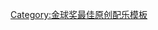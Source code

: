 <noinclude>{{noteTA
|G1=Movie
}}</noinclude>
{{Navbox 
| name       = 金球奖最佳原创配乐奖
| title      = [[金球奖最佳原创配乐奖]]
| state      = {{{state|autocollapse}}}
| basestyle  = background: #CFB53B
| groupstyle = background: #F0DC82
| bodyclass  = hlist

| group1 = 1947至1975年
| list1 = 
* 《{{tsl|en|Life with Father (film)|伴父生涯}}》——[[马克思·斯坦纳]]（1947）
* 《{{tsl|en|The Red Shoes (1948 film)|红菱艳}}》——{{tsl|en|Brian Easdale|布莱恩·伊斯德尔}}（1948）
* 《{{tsl|en|The Inspector General (1949 film)|钦差大臣 (1949年电影)|钦差大臣}}》—— {{tsl|en|Johnny Green|约翰尼·格林 (作曲家)|约翰尼·格林}}（1949）
* 《[[日落大道 (電影)|日落大道]]》——[[弗朗茨·沃克斯曼]]（1950）
* 《{{tsl|en|September Affair|秋恋}}》——{{tsl|en|Victor Young|维克多·杨}}（1951）
* 《[[日正当中 (电影)|正午]]》——[[迪米特里·迪奥姆金]]（1952）
* 《{{tsl|en|On the Beach (1959 film)|海滨 (1959年电影)|海滨}}》——{{tsl|en|Ernest Gold (composer)|欧内斯特·古尔德}}（1959）
* 《{{tsl|en|The Alamo (1960 film)|锦绣山河烈士血}}》——[[迪米特里·迪奥姆金]]（1960）
* 《{{tsl|en|The Guns of Navarone (film)|纳瓦隆大炮}}》——[[迪米特里·迪奥姆金]]（1961）
* 《[[怪屋疑雲|杀死一只知更鸟]]》——[[埃尔默·伯恩斯坦]]（1962）
* （1963）
* 《[[罗马帝国沦亡录]]》——[[迪米特里·迪奥姆金]]（1964）
* 《[[日瓦戈医生 (电影)|日瓦戈医生]]》——[[莫里斯·賈爾|莫里斯·雅尔]]（1965）
* 《{{tsl|en|Hawaii (1966 film)|夏威夷 (1966年电影)|夏威夷}}》——[[埃尔默·伯恩斯坦]]（1966）
* 《{{tsl|en|Camelot (film)|凤宫劫美录}}》——{{tsl|en|Frederick Loewe|弗雷德里克·洛伊}}（1967）
* 《{{tsl|en|The Shoes of the Fisherman|风云英杰}}》——[[亚历克士·诺斯]]（1968）
* 《[[虎豹小霸王]]》——[[伯特·巴卡拉克]]（1969）
* 《[[愛的故事|爱情故事]]》——{{tsl|en|Francis Lai|弗朗西斯·莱}}（1970）
* 《[[黑街神探]]》——[[艾萨克·海耶斯]]（1971）
* 《[[教父 (電影)|教父]]》——[[尼諾·羅塔|尼诺·罗塔]]（1972）
* 《{{tsl|en|Jonathan Livingston Seagull (film)|海鸥乔纳森 (电影)|海鸥乔纳森}}》——[[尼爾·戴門]]（1973）
* 《[[小王子 (1974年电影)|小王子]]》——{{tsl|en|Alan Jay Lerner|艾伦·杰伊·勒纳}}、{{tsl|en|Frederick Loewe|弗雷德里克·洛伊}}（1974）
* 《[[大白鯊 (電影)|大白鲨]]》——[[约翰·威廉姆斯]]（1975）

| group2 = 1975至2000年
| list2  = 
* 《{{tsl|en|A Star Is Born (1976 soundtrack)|一个明星的诞生 (1976年电影)|一个明星的诞生}}》——{{tsl|en|Kenneth Ascher|肯尼斯·阿什尔}}、{{tsl|en|Paul Williams (songwriter)|保罗·威廉斯}}  (1976）
* 《[[星際大戰四部曲：曙光乍現|星球大战]]》——[[约翰·威廉姆斯]]（1977）
* 《[[午夜快車|午夜快车]]》——[[乔吉奥·莫罗德尔]]（1978）
* 《[[现代启示录]]》—— {{tsl|en|Carmine Coppola|卡迈恩·科波拉}}、[[弗朗西斯·科波拉]]（1979）
* 《{{tsl|en|The Stunt Man|特技替身}}》—— {{tsl|en|Dominic Frontiere|多米尼克·弗隆蒂尔}}（1980）
* （1981）
* 《[[E.T.外星人]]》——[[约翰·威廉姆斯]]（1982）
* 《{{tsl|en|Flashdance|闪舞}}》——[[乔吉奥·莫罗德尔]]（1983）
* 《[[印度之旅|印度之行]]》——[[莫里斯·賈爾|莫里斯·雅尔]]（1984）
* 《[[走出非洲|-{zh:走出非洲;zh-hans:走出非洲;zh-hant:走出非洲;zh-hk:非洲之旅;zh-mo:非洲之旅;zh-tw:遠離非洲;}-]]》——[[约翰·巴瑞|约翰·巴里]]  (1985）
* 《[[战火浮生|教会]]》——[[恩尼奥·莫里科内]]（1986）
* 《[[末代皇帝 (电影)|末代皇帝]]》——[[大卫·伯恩]]、[[坂本龍一]]、[[苏聪 (作曲家)|苏聪]]（1987）
* 《{{tsl|en|Gorillas in the Mist|迷雾森林十八年}}》——[[莫里斯·賈爾|莫里斯·雅尔]]（1988）
* 《[[小美人鱼]]》——[[亚伦·孟肯]]（1989）
* 《{{tsl|en|The Sheltering Sky (film)|遮蔽的天空 (电影)|遮蔽的天空}}》——理查德·霍洛维茨、[[坂本龍一]]（1990）
* 《[[美女与野兽 (1991年电影)|美女与野兽]]》——[[亚伦·孟肯]]（1991）
* 《[[阿拉丁 (1992年电影)|阿拉丁]]》——[[亚伦·孟肯]]（1992）
* 《[[天與地 (美國電影)|天与地]]》——[[喜多郎]]（1993）
* 《[[狮子王]]》——[[漢斯·季默|汉斯·季默]]（1994）
* 《{{tsl|en|A Walk in the Clouds|云中漫步 (电影)|云中漫步}}》——[[莫里斯·賈爾|莫里斯·雅尔]]（1995）
* 《[[英倫情人|英国病人]]》——[[盖布瑞·雅德]]（1996）
* 《[[泰坦尼克号 (1997年电影)|泰坦尼克号]]》——[[詹姆斯·霍纳]]（1997）
* 《[[楚門的世界|楚门的世界]]》——{{tsl|en|Burkhard Dallwitz|布克哈德·范·达维兹}}、[[菲利普·格拉斯]]（1998）
* 《[[海上鋼琴師]]》——[[恩尼奥·莫里科内]]（1999）
* 《[[角斗士 (电影)|-{zh:角斗士;zh-hans:角斗士;zh-hant:角鬥士;zh-hk:帝國驕雄;zh-mo:帝國驕雄;zh-tw:神鬼戰士;}-]]》——[[莉薩·傑勒德|丽莎·杰勒德]]、[[漢斯·季默|汉斯·季默]] (2000）

| group3 = 2001年后
| list3  = 
* 《[[情陷紅磨坊|红磨坊]]》——[[克雷格·阿姆斯特朗]]（2001）
* 《[[揮灑烈愛|弗里达]]》——[[艾略特·高登索]]（2002）
* 《[[指环王：王者归来]]》——[[霍华德·肖]]（2003）
* 《[[飞行者|飞行家]]》——[[霍华德·肖]]（2004）
* 《[[藝伎回憶錄|艺伎回忆录]]》——[[约翰·威廉姆斯]]  (2005）
* 《[[面纱 (电影)|面纱]]》——[[亚历山大·德斯普拉]]（2006）
* 《[[贖罪 (電影)|赎罪]]》——[[達利歐·馬里安利|达里奥·马里安奈利]]（2007）
* 《[[貧民百萬富翁|贫民窟的百万富翁]]》——[[A·R·拉赫曼]]（2008）
* 《[[天外奇蹟|飞屋环游记]]》——[[迈克·吉亚奇诺]]（2009）
* 《[[社群網戰]]》——[[特倫特·雷澤諾|特伦特·雷诺]]、[[阿提克斯·羅斯]]（2010）
* 《[[艺术家 (电影)|艺术家]]》——{{tsl|en|Ludovic Bource|路德维克·伯斯}}（2011）
* 《[[少年PI的奇幻漂流 (電影)|少年PI的奇幻漂流]]》——[[麥可·唐納]]（2012）
* 《[[一切尽失]]》——{{tsl|en|Alex Ebert|亚历克斯·艾伯特}}（2013）
* 《[[愛的萬物論]]》——[[約翰·約翰森]]（2014）
* 《[[八惡人]]》——[[恩尼奥·莫里科内]]（2015）
* 《[[樂來越愛你|爱乐之城]]》——[[贾斯廷·赫维兹]]（2016）
* 《[[水底情深]]》——[[亚历山大·德斯普拉]]（2017）
* 《[[登月第一人]]》——[[贾斯廷·赫维兹]]（2018）
* 《[[小丑 (電影)|小丑]]》——[[希尔迪·居兹纳多蒂尔]]（2019）
* 《[[灵魂奇遇记|心灵奇旅]]》——[[特倫特·雷澤諾]]、[[阿提克斯·羅斯]]、{{tsl|en|Jon Batiste|乔纳森·巴蒂斯特}}（2020）
* 《[[沙丘 (2021年電影)|沙丘]]》——[[漢斯·季默]]（2021）
}}<noinclude>
[[Category:金球奖最佳原创配乐模板]]
{{collapsible option}}
</noinclude>